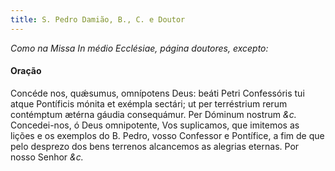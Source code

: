```yaml
---
title: S. Pedro Damião, B., C. e Doutor
---
```


<em>Como na Missa In médio Ecclésiae, página doutores, excepto:</em>

<h4 class="text-center">Oração</h4>
<div class="container-fluid">
  <div class="row">
    <div class="col-6 dropcaps text-justify">
      Concéde nos, quǽsumus, omnípotens Deus: beáti Petri Confessóris tui atque
      Pontíficis mónita et exémpla sectári; ut per terréstrium rerum contémptum
      ætérna gáudia consequámur. Per Dóminum nostrum <em>&c.</em>
    </div>
    <div class="col-6 dropcaps text-justify">
      Concedei-nos, ó Deus omnipotente, Vos suplicamos, que imitemos as lições e
      os exemplos do B. Pedro, vosso Confessor e Pontífice, a fim de que pelo
      desprezo dos bens terrenos alcancemos as alegrias eternas. Por nosso
      Senhor <em>&c.</em>
    </div>
  </div>
</div>
